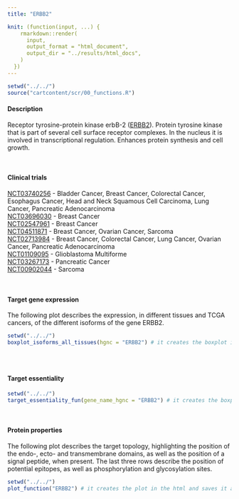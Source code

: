 ```yaml
---
title: "ERBB2"

knit: (function(input, ...) {
    rmarkdown::render(
      input,
      output_format = "html_document",
      output_dir = "../results/html_docs",
    )
  })
---
```

<style>
  .scrollingplot{
      overflow-x:scroll;
      white-space: nowrap;
  }

  .scrollingplot img{
     max-width: 40cm;
  }

</style>

```r
setwd("../../")
source("cartcontent/scr/00_functions.R")
```


<h4>Description</h4>
Receptor tyrosine-protein kinase erbB-2 ([ERBB2](https://www.uniprot.org/uniprot/P04626)). Protein tyrosine kinase that is part of several cell surface receptor complexes. In the nucleus it is involved in transcriptional regulation. Enhances protein synthesis and cell growth.

<br> 

<h4>Clinical trials</h4> 
[NCT03740256](https://clinicaltrials.gov/ct2/show/NCT03740256)	- Bladder Cancer, Breast Cancer, Colorectal    Cancer, Esophagus Cancer, Head and Neck Squamous Cell Carcinoma, Lung Cancer, Pancreatic Adenocarcinoma <br>
[NCT03696030](https://clinicaltrials.gov/ct2/show/NCT03696030)	- Breast Cancer <br>
[NCT02547961](https://clinicaltrials.gov/ct2/show/NCT02547961) -	Breast Cancer <br>
[NCT04511871](https://clinicaltrials.gov/ct2/show/NCT04511871) -	Breast Cancer, Ovarian Cancer, Sarcoma <br>
[NCT02713984](https://clinicaltrials.gov/ct2/show/NCT02713984)	- Breast Cancer, Colorectal Cancer, Lung Cancer, Ovarian Cancer, Pancreatic Adenocarcinoma <br>
[NCT01109095](https://clinicaltrials.gov/ct2/show/NCT01109095)	- Glioblastoma Multiforme <br>
[NCT03267173](https://clinicaltrials.gov/ct2/show/NCT03267173)	- Pancreatic Cancer <br>
[NCT00902044](https://clinicaltrials.gov/ct2/show/NCT00902044) -	Sarcoma 

<br>

<h4>Target gene expression</h4>
The following plot describes the expression, in different tissues and TCGA cancers, of the different isoforms of the gene ERBB2.
<div class="scrollingplot">
```r
setwd("../../")
boxplot_isoforms_all_tissues(hgnc = "ERBB2") # it creates the boxplot in the html and saves it as .pdf in the plot/isoform_expression folder
```
</div>
<br>

<h4>Target essentiality</h4>
```r
setwd("../../")
target_essentiality_fun(gene_name_hgnc = "ERBB2") # it creates the boxplot in the html and saves it as .pdf in the plot/target_essentiality folder
```

<br>

<h4>Protein properties</h4>
The following plot describes the target topology, highlighting the position of the endo-, ecto- and transmembrane domains, as well as the position of a signal peptide, when present. 
The last three rows describe the position of potential epitopes, as well as phosphorylation and glycosylation sites. 
```r
setwd("../../")
plot_function("ERBB2") # it creates the plot in the html and saves it as .pdf in the plot/protein_properties folder
```
